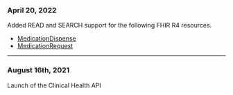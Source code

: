 ### April 20, 2022
Added READ and SEARCH support for the following FHIR R4 resources.
* [MedicationDispense](https://www.hl7.org/fhir/medicationdispense.html)
* [MedicationRequest](https://www.hl7.org/fhir/medicationrequest.html)

---
### August 16th, 2021
Launch of the Clinical Health API
